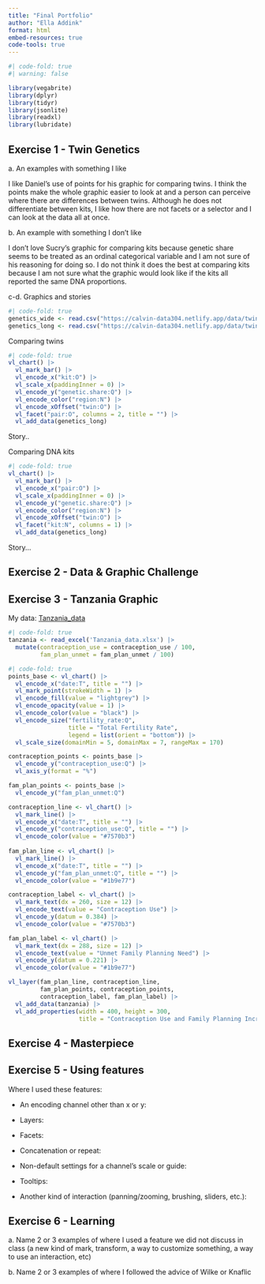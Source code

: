 ```yaml
---
title: "Final Portfolio"
author: "Ella Addink"
format: html
embed-resources: true
code-tools: true 
---
```


```r
#| code-fold: true 
#| warning: false

library(vegabrite)
library(dplyr)
library(tidyr)
library(jsonlite)
library(readxl)
library(lubridate)
```

## Exercise 1 - Twin Genetics

a\. An examples with something I like

I like Daniel's use of points for his graphic for comparing twins. I think the points make the whole graphic easier to look at and a person can perceive where there are differences between twins. Although he does not differentiate between kits, I like how there are not facets or a selector and I can look at the data all at once.

b\. An example with something I don't like

I don't love Sucry's graphic for comparing kits because genetic share seems to be treated as an ordinal categorical variable and I am not sure of his reasoning for doing so. I do not think it does the best at comparing kits because I am not sure what the graphic would look like if the kits all reported the same DNA proportions.

c-d. Graphics and stories

```r
#| code-fold: true 
genetics_wide <- read.csv("https://calvin-data304.netlify.app/data/twins-genetics-wide.csv")
genetics_long <- read.csv("https://calvin-data304.netlify.app/data/twins-genetics-long.csv")
```

Comparing twins

```r
#| code-fold: true 
vl_chart() |> 
  vl_mark_bar() |> 
  vl_encode_x("kit:O") |>
  vl_scale_x(paddingInner = 0) |> 
  vl_encode_y("genetic.share:Q") |>
  vl_encode_color("region:N") |> 
  vl_encode_xOffset("twin:O") |> 
  vl_facet("pair:O", columns = 2, title = "") |>
  vl_add_data(genetics_long)
```

Story..

Comparing DNA kits

```r
#| code-fold: true 
vl_chart() |> 
  vl_mark_bar() |> 
  vl_encode_x("pair:O") |>
  vl_scale_x(paddingInner = 0) |> 
  vl_encode_y("genetic.share:Q") |>
  vl_encode_color("region:N") |> 
  vl_encode_xOffset("twin:O") |> 
  vl_facet("kit:N", columns = 1) |>
  vl_add_data(genetics_long)
```

Story...

## Exercise 2 - Data & Graphic Challenge

## Exercise 3 - Tanzania Graphic

My data: [Tanzania_data](Tanzania_data.xlsx)

```r
#| code-fold: true 
tanzania <- read_excel('Tanzania_data.xlsx') |>
  mutate(contraception_use = contraception_use / 100, 
         fam_plan_unmet = fam_plan_unmet / 100)
```

```r
#| code-fold: true 
points_base <- vl_chart() |> 
  vl_encode_x("date:T", title = "") |>
  vl_mark_point(strokeWidth = 1) |> 
  vl_encode_fill(value = "lightgrey") |> 
  vl_encode_opacity(value = 1) |>
  vl_encode_color(value = "black") |> 
  vl_encode_size("fertility_rate:Q", 
                 title = "Total Fertility Rate",
                 legend = list(orient = "bottom")) |> 
  vl_scale_size(domainMin = 5, domainMax = 7, rangeMax = 170)

contraception_points <- points_base |>
  vl_encode_y("contraception_use:Q") |> 
  vl_axis_y(format = "%")

fam_plan_points <- points_base |> 
  vl_encode_y("fam_plan_unmet:Q")

contraception_line <- vl_chart() |> 
  vl_mark_line() |> 
  vl_encode_x("date:T", title = "") |> 
  vl_encode_y("contraception_use:Q", title = "") |>
  vl_encode_color(value = "#7570b3")
  
fam_plan_line <- vl_chart() |> 
  vl_mark_line() |> 
  vl_encode_x("date:T", title = "") |> 
  vl_encode_y("fam_plan_unmet:Q", title = "") |> 
  vl_encode_color(value = "#1b9e77") 

contraception_label <- vl_chart() |> 
  vl_mark_text(dx = 260, size = 12) |> 
  vl_encode_text(value = "Contraception Use") |> 
  vl_encode_y(datum = 0.384) |> 
  vl_encode_color(value = "#7570b3")

fam_plan_label <- vl_chart() |>
  vl_mark_text(dx = 288, size = 12) |>
  vl_encode_text(value = "Unmet Family Planning Need") |>
  vl_encode_y(datum = 0.221) |> 
  vl_encode_color(value = "#1b9e77")

vl_layer(fam_plan_line, contraception_line, 
         fam_plan_points, contraception_points, 
         contraception_label, fam_plan_label) |> 
  vl_add_data(tanzania) |>
  vl_add_properties(width = 400, height = 300, 
                    title = "Contraception Use and Family Planning Increase in Tanzania")
```

## Exercise 4 - Masterpiece

## Exercise 5 - Using features

Where I used these features:

-   An encoding channel other than x or y:

-   Layers:

-   Facets:

-   Concatenation or repeat:

-   Non-default settings for a channel’s scale or guide:

-   Tooltips:

-   Another kind of interaction (panning/zooming, brushing, sliders, etc.):

## Exercise 6 - Learning

a\. Name 2 or 3 examples of where I used a feature we did not discuss in class (a new kind of mark, transform, a way to customize something, a way to use an interaction, etc)

b\. Name 2 or 3 examples of where I followed the advice of Wilke or Knaflic
